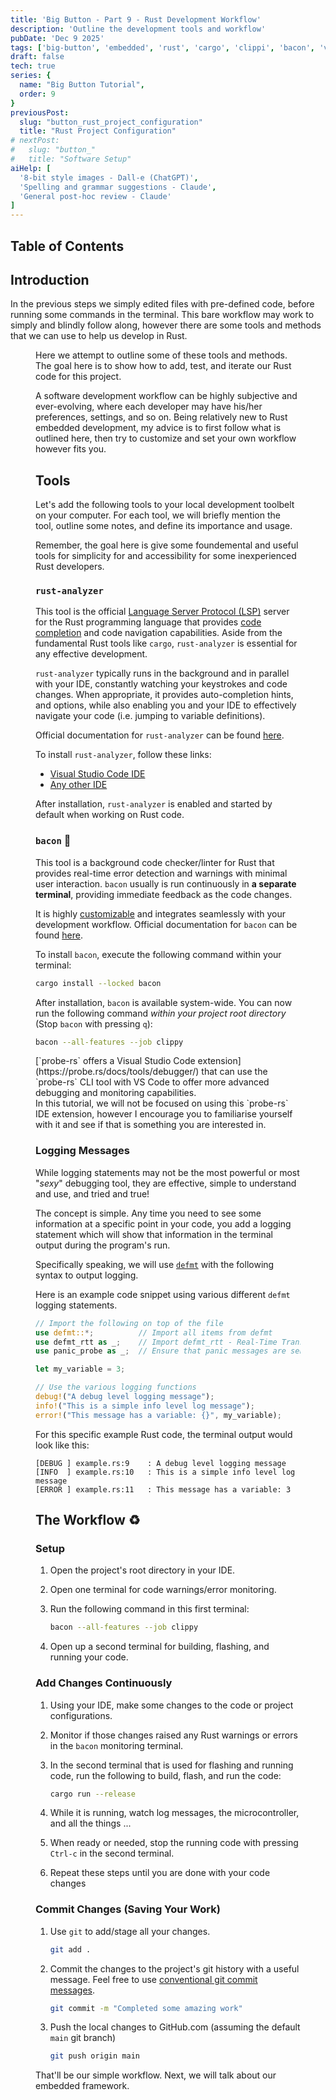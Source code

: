 ```yaml
---
title: 'Big Button - Part 9 - Rust Development Workflow'
description: 'Outline the development tools and workflow'
pubDate: 'Dec 9 2025'
tags: ['big-button', 'embedded', 'rust', 'cargo', 'clippi', 'bacon', 'vscode']
draft: false
tech: true
series: {
  name: "Big Button Tutorial",
  order: 9
}
previousPost:
  slug: "button_rust_project_configuration"
  title: "Rust Project Configuration"
# nextPost: 
#   slug: "button_"
#   title: "Software Setup"
aiHelp: [
  '8-bit style images - Dall-e (ChatGPT)',
  'Spelling and grammar suggestions - Claude',
  'General post-hoc review - Claude'
]
---
```


## Table of Contents

## Introduction

<Tag color="green" txt="💻 HACKER" /> In the previous steps we simply edited files with pre-defined code, before
running some commands in the terminal. This bare workflow may work to simply
and blindly follow along, however there are some tools and methods that we can
use to help us develop in Rust.

<Figure
  src={fixCrabRobot}
  caption="Getting ready to set our tooling and workflow"
  url="https://www.youtube.com/watch?v=Vhh_GeBPOhs"
/>

Here we attempt to outline some of these tools and methods.
The goal here is to show how to add, test, and iterate our Rust code
for this project.

<Aside variant="warning">
  A software development workflow can be highly subjective and ever-evolving, where
  each developer may have his/her preferences, settings, and so on. Being relatively new to Rust 
  embedded development, my advice is to first follow what is outlined here, then try
  to customize and set your own workflow however fits you.
</Aside>


## Tools

Let's add the following tools to your local development toolbelt on your computer.
For each tool, we will briefly mention the tool, outline some notes, and define
its importance and usage.

Remember, the goal here is give some foundemental and useful
tools for simplicity for and accessibility for some inexperienced Rust developers.

### `rust-analyzer`

This tool is the official [Language Server Protocol (LSP)](https://microsoft.github.io/language-server-protocol/)
server for the Rust programming language that provides [code completion](https://en.wikipedia.org/wiki/Code_completion)
and code navigation capabilities. Aside from the fundamental Rust tools like `cargo`, `rust-analyzer`
is essential for any effective development.

`rust-analyzer` typically runs in the background and in parallel with your IDE, constantly watching
your keystrokes and code changes. When appropriate, it provides auto-completion
hints, and options, while also enabling you and your IDE to effectively navigate your
code (i.e. jumping to variable definitions).

Official documentation for `rust-analyzer` can be found [here](https://rust-analyzer.github.io/book/index.html).

To install `rust-analyzer`, follow these links:

- [Visual Studio Code IDE](https://marketplace.visualstudio.com/items?itemName=rust-lang.rust-analyzer)
- [Any other IDE](https://rust-analyzer.github.io/book/other_editors.html)

After installation, `rust-analyzer` is enabled and started by default when working on Rust code.


### `bacon` 🥓

This tool is a background code checker/linter for Rust that provides real-time error detection and
warnings with minimal user interaction. `bacon` usually is run continuously
in **a separate terminal**, providing immediate feedback as the code changes. 

It is highly [customizable](https://dystroy.org/bacon/config/#configuration-files) and integrates
seamlessly with your development workflow. Official documentation for `bacon` can be
found [here](https://dystroy.org/bacon/).

To install `bacon`, execute the following command within your terminal:

```sh
cargo install --locked bacon
```

After installation, `bacon` is available system-wide. You can now run the following
command *within your project root directory* (Stop `bacon` with pressing `q`):

```sh
bacon --all-features --job clippy
```

<Aside variant="tip">
  [`probe-rs` offers a Visual Studio Code extension](https://probe.rs/docs/tools/debugger/)
  that can use the `probe-rs` CLI tool with VS Code to offer more advanced debugging and monitoring capabilities.
  <br/>
  In this tutorial, we will not be focused on using this `probe-rs` IDE extension, however I encourage
  you to familiarise yourself with it and see if that is something you are interested in.
</Aside>


### Logging Messages

While logging statements may not be the most powerful
or most "*sexy*" debugging tool, they are effective, simple to
understand and use, and tried and true!

The concept is simple. Any time you need to see some information at a specific
point in your code, you add a logging statement which will show that
information in the terminal output during the program's run.

Specifically speaking, we will use [`defmt`](https://defmt.ferrous-systems.com/)
with the following syntax to output logging.

Here is an example code snippet using various different `defmt`
logging statements.

```rust title="example.rs"
// Import the following on top of the file
use defmt::*;          // Import all items from defmt 
use defmt_rtt as _;    // Import defmt_rtt - Real-Time Transfer (RTT) as transport for defmt log
use panic_probe as _;  // Ensure that panic messages are sent through the debug probe

let my_variable = 3;

// Use the various logging functions
debug!("A debug level logging message");
info!("This is a simple info level log message");
error!("This message has a variable: {}", my_variable);
```

For this specific example Rust code, the terminal output
would look like this:

```log frame="none"
[DEBUG ] example.rs:9    : A debug level logging message
[INFO  ] example.rs:10   : This is a simple info level log message
[ERROR ] example.rs:11   : This message has a variable: 3
```


## The Workflow ♻️

### Setup

1. Open the project's root directory in your IDE.

2. Open one terminal for code warnings/error monitoring.

3. Run the following command in this first terminal:

    ```sh
    bacon --all-features --job clippy
    ```

4. Open up a second terminal for building, flashing, and running your code.


### Add Changes Continuously

1. Using your IDE, make some changes to the code or project configurations.

2. Monitor if those changes raised any Rust warnings or errors in the
   `bacon` monitoring terminal.

3. In the second terminal that is used for flashing and running code,
   run the following to build, flash, and run the code:

    ```sh
    cargo run --release
    ```

4. While it is running, watch log messages, the microcontroller,
   and all the things ...

5. When ready or needed, stop the running code with pressing `Ctrl-c`
   in the second terminal.

6. Repeat these steps until you are done with your code changes


### Commit Changes (Saving Your Work)

1. Use `git` to add/stage all your changes.

    ```sh
    git add .
    ```

2. Commit the changes to the project's git history with a useful message.
   Feel free to use [conventional git commit messages](https://www.conventionalcommits.org/en/v1.0.0/).

    ```sh
    git commit -m "Completed some amazing work"
    ```

3. Push the local changes to GitHub.com (assuming the default `main` git branch)

    ```sh
    git push origin main
    ```

<span class="text-accentColor font-bold">
  That'll be our simple workflow. Next, we will talk about our embedded framework.
</span>
